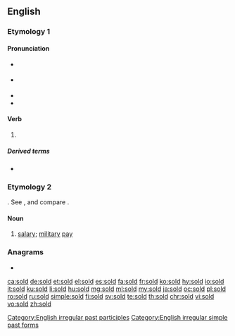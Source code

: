 {{also|şold}}
==English==

===Etymology 1===

====Pronunciation====
* {{a|RP}} {{IPA|/ˈsəʊld/|lang=en}}
* {{a|GenAm}} {{IPA|/ˈsoʊld/|lang=en}}
* {{audio|en-us-sold.ogg|Audio (US)|lang=en}}
* {{rhymes|əʊld|lang=en}}

====Verb====
{{head|en|verb form}}

# {{en-past of|sell}}

=====Derived terms=====
* {{l|en|oversold}}

===Etymology 2===
{{PIE root|en|solh₂}}
{{etyl|fr|en}} {{m|fr|solde}}. See {{m|en|soldier}}, and compare {{m|en|sou}}.

====Noun====
{{en-noun|?}}

# {{lb|en|obsolete}} [[salary]]; [[military]] [[pay]]
#: {{rfquotek|Spenser}}

{{Webster 1913}}

===Anagrams===
* {{l|en|OSDL}}

[[Category:English irregular past participles]]
[[Category:English irregular simple past forms]]

[[ca:sold]]
[[de:sold]]
[[et:sold]]
[[el:sold]]
[[es:sold]]
[[fa:sold]]
[[fr:sold]]
[[ko:sold]]
[[hy:sold]]
[[io:sold]]
[[it:sold]]
[[ku:sold]]
[[li:sold]]
[[hu:sold]]
[[mg:sold]]
[[ml:sold]]
[[my:sold]]
[[ja:sold]]
[[oc:sold]]
[[pl:sold]]
[[ro:sold]]
[[ru:sold]]
[[simple:sold]]
[[fi:sold]]
[[sv:sold]]
[[te:sold]]
[[th:sold]]
[[chr:sold]]
[[vi:sold]]
[[vo:sold]]
[[zh:sold]]